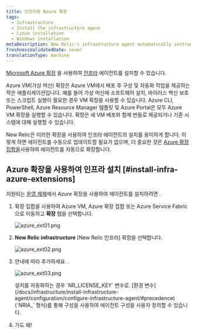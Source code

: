 ```yaml
---
title: 인프라용 Azure 확장
tags:
  - Infrastructure
  - Install the infrastructure agent
  - Linux installation
  - Windows installation
metaDescription: New Relic's infrastructure agent automatically instruments Docker to collect container metrics and metadata.
freshnessValidatedDate: never
translationType: machine
---
```





[Microsoft Azure 확장](https://docs.microsoft.com/en-us/azure/virtual-machines/extensions/overview) 을 사용하여 [인프라](/docs/welcome-new-relic-infrastructure) 에이전트를 설치할 수 있습니다.

<CollapserGroup>
  <Collapser
    id="what-is-extension"
    title="Azure 확장이란 무엇입니까?"
  >
    Azure VM(가상 머신) 확장은 Azure VM에서 배포 후 구성 및 자동화 작업을 제공하는 작은 애플리케이션입니다. 예를 들어 가상 머신에 소프트웨어 설치, 바이러스 백신 보호 또는 스크립트 실행이 필요한 경우 VM 확장을 사용할 수 있습니다. Azure CLI, PowerShell, Azure Resource Manager 템플릿 및 Azure Portal은 모두 Azure VM 확장을 실행할 수 있습니다. 확장은 새 VM 배포와 함께 번들로 제공되거나 기존 시스템에 대해 실행할 수 있습니다.
  </Collapser>
</CollapserGroup>

New Relic은 이러한 확장을 사용하여 인프라 에이전트의 설치를 용이하게 합니다. 이렇게 하면 에이전트를 수동으로 업데이트할 필요가 없으며, 더 중요한 것은 [Azure 확장 집합을](https://docs.microsoft.com/en-us/azure/virtual-machine-scale-sets/overview)사용하여 에이전트를 자동으로 확장합니다.

## Azure 확장을 사용하여 인프라 설치 [#install-infra-azure-extensions]

지원되는 [운영 체제](/docs/infrastructure/install-infrastructure-agent/get-started/requirements-infrastructure-agent/)에서 Azure 확장을 사용하여 에이전트를 설치하려면 .

1. 확장 집합을 사용하여 Azure VM, Azure 확장 집합 또는 Azure Service Fabric으로 이동하고 **확장** 탭을 선택합니다.

   <img
     title="azure_ext01.png"
     alt="azure_ext01.png"
     src={infrastructureAzureExtensionsTab}
   />

2. **New Relic infrastructure** \[New Relic 인프라] 확장을 선택합니다.

   <img
     title="azure_ext02.png"
     alt="azure_ext02.png"
     src={infrastructureAzureNrInfrastructureExtension}
   />

3. 안내에 따라 추가하세요. <InlinePopover type="licenseKey"/>.

   <img
     title="azure_ext03.png"
     alt="azure_ext03.png"
     src={infrastructureAzureNrLicenseKey}
   />

   <Callout variant="tip">
     설치를 자동화하는 경우 <InlinePopover type="licenseKey"/>`NR_LICENSE_KEY` 변수로. [환경 변수](/docs/infrastructure/install-infrastructure-agent/configuration/configure-infrastructure-agent/#precedence) (`NRIA_` 형식)를 통해 구성을 사용하여 에이전트 구성을 사용자 정의할 수 있습니다.
   </Callout>

4. 가도 돼!

<InstallFeedback/>